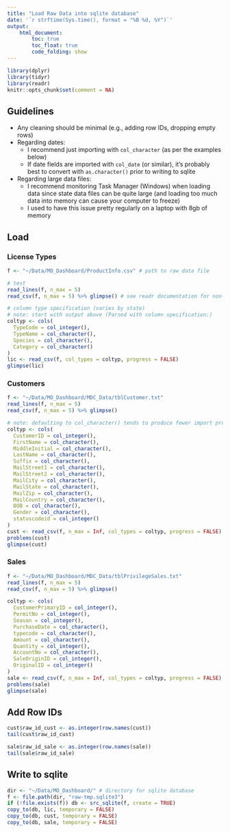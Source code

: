```yaml
---
title: "Load Raw Data into sqlite database"
date: '`r strftime(Sys.time(), format = "%B %d, %Y")`'
output: 
    html_document:
        toc: true
        toc_float: true
        code_folding: show
---
```


```r
library(dplyr)
library(tidyr)
library(readr)
knitr::opts_chunk$set(comment = NA)
```

## Guidelines

- Any cleaning should be minimal (e.g., adding row IDs, dropping empty rows)
- Regarding dates:
    + I recommend just importing with `col_character` (as per the examples below)
    + If date fields are imported with `col_date` (or similar), it's probably best to convert with `as.character()` prior to writing to sqlite

- Regarding large data files:
    + I recommend monitoring Task Manager (Windows) when loading data since state data files can be quite large (and loading too much data into memory can cause your computer to freeze)
    + I used to have this issue pretty regularly on a laptop with 8gb of memory

## Load

### License Types

```r
f <- "~/Data/MO_Dashboard/ProductInfo.csv" # path to raw data file

# test
read_lines(f, n_max = 5)
read_csv(f, n_max = 5) %>% glimpse() # see readr documentation for non-csv formats
```

```r
# column type specification (varies by state)
# note: start with output above (Parsed with column specification:)
coltyp <- cols(
  TypeCode = col_integer(),
  TypeName = col_character(),
  Species = col_character(),
  Category = col_character()
)
lic <- read_csv(f, col_types = coltyp, progress = FALSE)
glimpse(lic)
```

### Customers

```r
f <- "~/Data/MO_Dashboard/MDC_Data/tblCustomer.txt"
read_lines(f, n_max = 5)
read_csv(f, n_max = 5) %>% glimpse()
```

```r
# note: defaulting to col_character() tends to produce fewer import problems
coltyp <- cols(
  CustomerID = col_integer(),
  FirstName = col_character(),
  MiddleInitial = col_character(),
  LastName = col_character(),
  Suffix = col_character(),
  MailStreet1 = col_character(),
  MailStreet2 = col_character(),
  MailCity = col_character(),
  MailState = col_character(),
  MailZip = col_character(),
  MailCountry = col_character(),
  DOB = col_character(),
  Gender = col_character(),
  statuscodeid = col_integer()
)
cust <- read_csv(f, n_max = Inf, col_types = coltyp, progress = FALSE)
problems(cust)
glimpse(cust)
```

### Sales

```r
f <- "~/Data/MO_Dashboard/MDC_Data/tblPrivilegeSales.txt"
read_lines(f, n_max = 5)
read_csv(f, n_max = 5) %>% glimpse()
```

```r
coltyp <- cols(
  CustomerPrimaryID = col_integer(),
  PermitNo = col_integer(),
  Season = col_integer(),
  PurchaseDate = col_character(),
  typecode = col_character(),
  Amount = col_character(),
  Quantity = col_integer(),
  AccountNo = col_character(),
  SaleOriginID = col_integer(),
  OriginalID = col_integer()
)
sale <- read_csv(f, n_max = Inf, col_types = coltyp, progress = FALSE)
problems(sale)
glimpse(sale)
```

## Add Row IDs

```r
cust$raw_id_cust <- as.integer(row.names(cust))
tail(cust$raw_id_cust)

sale$raw_id_sale <- as.integer(row.names(sale))
tail(sale$raw_id_sale)
```

## Write to sqlite

```r
dir <- "~/Data/MO_Dashboard/" # directory for sqlite database
f <- file.path(dir, "raw-tmp.sqlite3")
if (!file.exists(f)) db <- src_sqlite(f, create = TRUE)
copy_to(db, lic, temporary = FALSE)
copy_to(db, cust, temporary = FALSE)
copy_to(db, sale, temporary = FALSE)
```

